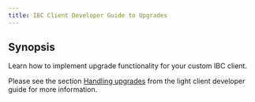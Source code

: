```yaml
---
title: IBC Client Developer Guide to Upgrades
---
```


## Synopsis

Learn how to implement upgrade functionality for your custom IBC client.

Please see the section [Handling upgrades](/docs/ibc/v10.1.x/light-clients/developer-guide/upgrades) from the light client developer guide for more information.
